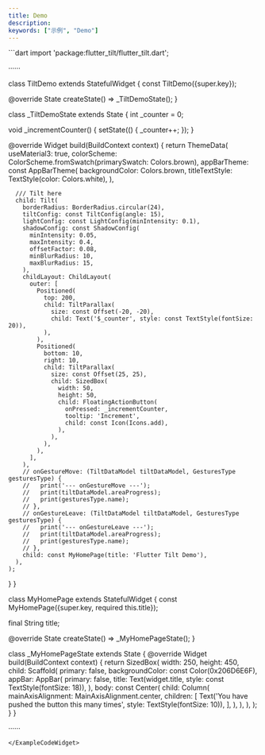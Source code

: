 ```yaml
---
title: Demo
description:
keywords: ["示例", "Demo"]
---
```


<ExampleCodeWidget name="Example" height={1060}>
```dart
import 'package:flutter_tilt/flutter_tilt.dart';

······

class TiltDemo extends StatefulWidget {
  const TiltDemo({super.key});

  @override
  State<TiltDemo> createState() => _TiltDemoState();
}

class _TiltDemoState extends State<TiltDemo> {
  int _counter = 0;

  void _incrementCounter() {
    setState(() {
      _counter++;
    });
  }

  @override
  Widget build(BuildContext context) {
    return ThemeData(
      useMaterial3: true,
      colorScheme: ColorScheme.fromSwatch(primarySwatch: Colors.brown),
      appBarTheme: const AppBarTheme(
        backgroundColor: Colors.brown,
        titleTextStyle: TextStyle(color: Colors.white),
      ),

      /// Tilt here
      child: Tilt(
        borderRadius: BorderRadius.circular(24),
        tiltConfig: const TiltConfig(angle: 15),
        lightConfig: const LightConfig(minIntensity: 0.1),
        shadowConfig: const ShadowConfig(
          minIntensity: 0.05,
          maxIntensity: 0.4,
          offsetFactor: 0.08,
          minBlurRadius: 10,
          maxBlurRadius: 15,
        ),
        childLayout: ChildLayout(
          outer: [
            Positioned(
              top: 200,
              child: TiltParallax(
                size: const Offset(-20, -20),
                child: Text('$_counter', style: const TextStyle(fontSize: 20)),
              ),
            ),
            Positioned(
              bottom: 10,
              right: 10,
              child: TiltParallax(
                size: const Offset(25, 25),
                child: SizedBox(
                  width: 50,
                  height: 50,
                  child: FloatingActionButton(
                    onPressed: _incrementCounter,
                    tooltip: 'Increment',
                    child: const Icon(Icons.add),
                  ),
                ),
              ),
            ),
          ],
        ),
        // onGestureMove: (TiltDataModel tiltDataModel, GesturesType gesturesType) {
        //   print('--- onGestureMove ---');
        //   print(tiltDataModel.areaProgress);
        //   print(gesturesType.name);
        // },
        // onGestureLeave: (TiltDataModel tiltDataModel, GesturesType gesturesType) {
        //   print('--- onGestureLeave ---');
        //   print(tiltDataModel.areaProgress);
        //   print(gesturesType.name);
        // },
        child: const MyHomePage(title: 'Flutter Tilt Demo'),
      ),
    );
  }
}

class MyHomePage extends StatefulWidget {
  const MyHomePage({super.key, required this.title});

  final String title;

  @override
  State<MyHomePage> createState() => _MyHomePageState();
}

class _MyHomePageState extends State<MyHomePage> {
  @override
  Widget build(BuildContext context) {
    return SizedBox(
      width: 250,
      height: 450,
      child: Scaffold(
        primary: false,
        backgroundColor: const Color(0x206D6E6F),
        appBar: AppBar(
          primary: false,
          title: Text(widget.title, style: const TextStyle(fontSize: 18)),
        ),
        body: const Center(
          child: Column(
            mainAxisAlignment: MainAxisAlignment.center,
            children: [
              Text('You have pushed the button this many times', style: TextStyle(fontSize: 10)),
            ],
          ),
        ),
      ),
    );
  }
}


······
```
</ExampleCodeWidget>

